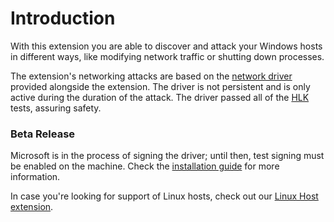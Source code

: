 # Introduction

With this extension you are able to discover and attack your Windows hosts in different ways, like modifying network traffic or shutting down processes.

The extension's networking attacks are based on the [network driver](https://github.com/steadybit/WinDivert/) provided alongside the extension.
The driver is not persistent and is only active during the duration of the attack.
The driver passed all of the [HLK](https://learn.microsoft.com/en-us/windows-hardware/test/hlk/) tests, assuring safety.

### Beta Release

Microsoft is in the process of signing the driver; until then, test signing must be enabled on the machine. Check the [installation guide](https://github.com/steadybit/extension-host-windows?tab=readme-ov-file#pre-release-versions) for more information.

In case you're looking for support of Linux hosts, check out our [Linux Host extension](/extension/com.steadybit.extension_host).